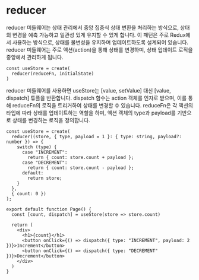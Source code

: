 # reducer


reducer 미들웨어는 상태 관리에서 중앙 집중식 상태 변환을 처리하는 방식으로, 상태의 변경을 예측 가능하고 일관성 있게 유지할 수 있게 합니다. 이 패턴은 주로 Redux에서 사용하는 방식으로, 상태를 불변성을 유지하며 업데이트하도록 설계되어 있습니다. reducer 미들웨어는 주로 액션(action)을 통해 상태를 변경하며, 상태 업데이트 로직을 중앙에서 관리하게 됩니다.

```tsx copy showLineNumbers
const useStore = create(
  reducer(reduceFn, initialState)
)
```

reducer 미들웨어를 사용하면 useStore는 [value, setValue] 대신 [value, dispatch] 튜플을 반환합니다. dispatch 함수는 action 객체를 인자로 받으며, 이를 통해 reduceFn의 로직을 트리거하여 상태를 변경할 수 있습니다. reduceFn은 각 액션의 타입에 따라 상태를 업데이트하는 역할을 하며, 액션 객체의 type과 payload를 기반으로 상태를 변경하는 로직을 정의합니다.

```tsx copy showLineNumbers
const useStore = create(
  reducer((store, { type, payload = 1 }: { type: string, payload?: number }) => {
    switch (type) {
      case "INCREMENT":
        return { count: store.count + payload };
      case "DECREMENT":
        return { count: store.count - payload };
      default:
        return store;
    }
  },
  { count: 0 })
);
 
export default function Page() {
  const [count, dispatch] = useStore(store => store.count)
 
  return (
    <div>
      <h1>{count}</h1>
      <button onClick={() => dispatch({ type: "INCREMENT", payload: 2 })}>Increment</button>
      <button onClick={() => dispatch({ type: "DECREMENT" })}>Decrement</button>
    </div>
  )
}
```
